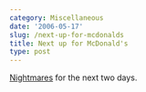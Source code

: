 ```yaml
---
category: Miscellaneous
date: '2006-05-17'
slug: /next-up-for-mcdonalds
title: Next up for McDonald's
type: post
---
```



[Nightmares](http://www.consumerist.com/consumer/ads/courtesy-of-mcdonalds-india-your-9am-willies-174305.php%20)
for the next two days.